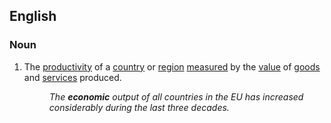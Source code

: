 ==English==

===Noun===
{{en-noun|sg=[[economic]] [[output]]|-}}

# The [[productivity]] of a [[country]] or [[region]] [[measure]]d by the [[value]] of [[good]]s and [[service]]s produced.
#: ''The '''economic''' output of all countries in the EU has increased considerably during the last three decades.''